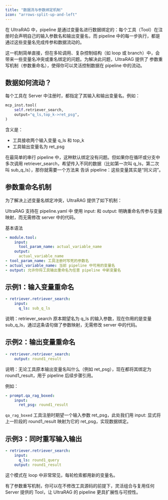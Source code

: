 ```yaml
---
title: "数据流与参数绑定机制"
icon: "arrows-split-up-and-left"
---
```


在 UltraRAG 中，pipeline 是通过变量名进行数据绑定的：每个工具（Tool）在注册时会声明自己的输入参数名和输出变量名，而 pipeline 中的每一步执行，都是通过这些变量名完成传参和数据流动的。

这一机制简单直接，但在多轮调用、复杂控制结构（如 loop 或 branch）中，会带来一些变量名冲突或重名绑定的问题。为解决此问题，UltraRAG 提供了 参数重写机制（参数重命名），使得你可以灵活控制数据在 pipeline 中的流动。

## 数据如何流动？

每个工具在 Server 中注册时，都指定了其输入和输出变量名。例如：

```python
mcp_inst.tool(
    self.retriever_search,
    output="q_ls,top_k->ret_psg",
)
```

含义是：

- 工具接收两个输入变量 q_ls 和 top_k
- 工具输出变量名为 ret_psg

在最简单的串行 pipeline 中，这种默认绑定没有问题。但如果你在循环或分支中 多次调用 retriever_search，希望传入不同的数据（比如第一次叫 q_ls，第二次叫 sub_q_ls），那你就需要一个方法来 告诉 pipeline：这些变量其实是“同义词”。

## 参数重命名机制

为了解决上述变量名绑定冲突，UltraRAG 提供了如下机制：

UltraRAG 支持在 pipeline.yaml 中 使用 input: 和 output: 明确重命名传参与变量映射，而无需修改 server 中的代码。

基本语法

```yaml
- module.tool:
    input:
      tool_param_name: actual_variable_name
    output:
      actual_variable_name
- tool_param_name: 工具注册时写死的参数名
- actual_variable_name: 当前 pipeline 中可用的变量名
- output: 允许你将工具输出重命名为任意 pipeline 中新变量名
```

## 示例1：输入变量重命名

```yaml
- retriever.retriever_search:
    input:
      q_ls: sub_q_ls
```

说明：retriever_search 原本期望名为 q_ls 的输入参数，现在你用的是变量 sub_q_ls，通过这条语句做了参数映射，无需修改 server 中的代码。

## 示例2：输出变量重命名

```yaml
- retriever.retriever_search:
    output: round1_result
```

说明：无论工具原本输出变量名叫什么（例如 ret_psg），现在都将其绑定为 round1_result，用于 pipeline 后续步骤引用。

例如：

```yaml
- prompt.qa_rag_boxed:
    input:
      ret_psg: round1_result
```

`qa_rag_boxed` 工具注册时期望一个输入参数 ret_psg，此处我们用 input: 显式将上一阶段的 round1_result 映射为它的 ret_psg，实现数据绑定。

## 示例3：同时重写输入输出

```yaml
- retriever.retriever_search:
    input:
      q_ls: round1_query
    output: round1_result
```

这个模式在 loop 中非常常见，每轮检索都用新的变量名。

有了参数重写机制，你可以在不修改工具源码的前提下，灵活组合与复用任何 Server 提供的 Tool，让 UltraRAG 的 pipeline 更具扩展性与可控性。